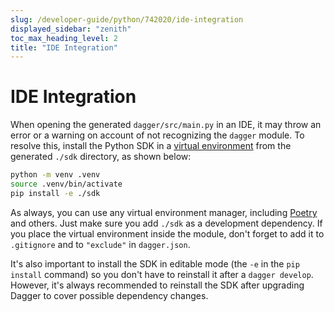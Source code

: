 ```yaml
---
slug: /developer-guide/python/742020/ide-integration
displayed_sidebar: "zenith"
toc_max_heading_level: 2
title: "IDE Integration"
---
```


# IDE Integration

When opening the generated `dagger/src/main.py` in an IDE, it may throw an error or a warning on account of not recognizing the `dagger` module. To resolve this, install the Python SDK in a [virtual environment](https://packaging.python.org/en/latest/tutorials/installing-packages/#creating-virtual-environments) from the generated `./sdk` directory, as shown below:

```sh
python -m venv .venv
source .venv/bin/activate
pip install -e ./sdk
```

As always, you can use any virtual environment manager, including [Poetry](https://python-poetry.org) and others. Just make sure you add `./sdk` as a development dependency. If you place the virtual environment inside the module, don't forget to add it to `.gitignore` and to `"exclude"` in `dagger.json`.

It's also important to install the SDK in editable mode (the `-e` in the `pip install` command) so you don't have to reinstall it after a `dagger develop`. However, it's always recommended to reinstall the SDK after upgrading Dagger to cover possible dependency changes.
